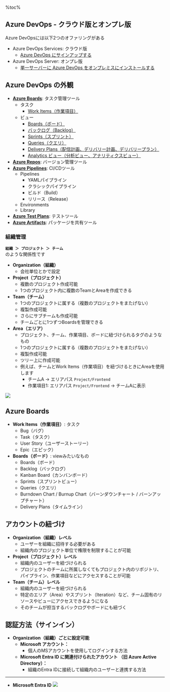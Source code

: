 %toc%

<div className="article-content">

## Azure DevOps - クラウド版とオンプレ版
Azure DevOpsには以下2つのオファリングがある
- Azure DevOps Services: クラウド版
  - [Azure DevOps にサインアップする](https://learn.microsoft.com/ja-jp/azure/devops/user-guide/sign-up-invite-teammates?view=azure-devops&tabs=microsoft-account)
- Azure DevOps Server: オンプレ版
  - [ 単一サーバーに Azure DevOps をオンプレミスにインストールする](https://learn.microsoft.com/ja-jp/azure/devops/server/install/single-server?view=azure-devops-2022)

## Azure DevOps の外観

- [**Azure Boards**](https://azure.microsoft.com/services/devops/boards/): タスク管理ツール
  - タスク
    - [Work Items（作業項目）](https://learn.microsoft.com/ja-jp/azure/devops/boards/work-items/about-work-items?view=azure-devops)
  - ビュー
    - [Boards（ボード）](https://learn.microsoft.com/ja-jp/azure/devops/boards/boards/kanban-overview?view=azure-devops)
    - [バックログ（Backlog）](https://learn.microsoft.com/ja-jp/azure/devops/boards/backlogs/backlogs-overview?view=azure-devops)
    - [Sprints（スプリント）](https://learn.microsoft.com/ja-jp/azure/devops/boards/sprints/assign-work-sprint?view=azure-devops)
    - [Queries（クエリ）](https://learn.microsoft.com/ja-jp/azure/devops/boards/queries/view-run-query?view=azure-devops)
    - [Delivery Plans（配信計画、デリバリー計画、デリバリープラン）](https://learn.microsoft.com/ja-jp/azure/devops/boards/plans/review-team-plans?view=azure-devops)
    - [Analytics ビュー（分析ビュー、アナリティクスビュー）](https://learn.microsoft.com/ja-jp/azure/devops/report/powerbi/what-are-analytics-views?view=azure-devops)
- [**Azure Repos**](https://azure.microsoft.com/services/devops/repos/): バージョン管理ツール
- [**Azure Pipelines**](https://azure.microsoft.com/services/devops/pipelines/): CI/CDツール
  - Pipelines
      - YAMLパイプライン
      - クラシックパイプライン
      - ビルド（Build）
      - リリース（Release）
  - Environments
  - Library
- [**Azure Test Plans**](https://azure.microsoft.com/products/devops/test-plans/): テストツール
- [**Azure Artifacts**](https://azure.microsoft.com/products/devops/artifacts/): パッケージを共有ツール

### 組織管理

**`組織 ＞ プロジェクト ＞ チーム`**  
のような関係性です

- **Organization（組織）**
    - 会社単位とかで設定
- **Project（プロジェクト）**
    - 複数のプロジェクト作成可能
    - 1つのプロジェクト内に複数のTeamとAreaを作成できる
- **Team（チーム）**
    - 1つのプロジェクトに属する（複数のプロジェクトをまたげない）
    - 複製作成可能
    - さらにサブチームも作成可能
    - チームごとに1つずつBoardsを管理できる
- **Area（エリア）**
    - プロジェクト、チーム、作業項目、ボードに紐づけられるタグのようなもの
    - 1つのプロジェクトに属する（複数のプロジェクトをまたげない）
    - 複製作成可能
    - ツリー上に作成可能
    - 例えば、チームとWork Items（作業項目）を紐づけるときにAreaを使用します
      - チームA → エリアパス `Project/Frontend`
      - 作業項目1: エリアパス `Project/Frontend` → チームAに表示

![](/images/azure-devops_outline_ask-nugey.png)

## Azure Boards

- **Work Items（作業項目）**: タスク
  - Bug（バグ）
  - Task（タスク）
  - User Story（ユーザーストーリー）
  - Epic（エピック）
- **Boards（ボード）**: viewみたいなもの
   - Boards（ボード）
   - Backlog（バックログ）
   - Kanban Board（カンバンボード）
   - Sprints（スプリントビュー）
   - Queries（クエリ）
   - Burndown Chart / Burnup Chart（バーンダウンチャート / バーンアップチャート）
   - Delivery Plans（タイムライン）

## アカウントの紐づけ

- **Organization（組織）レベル**
    - ユーザーを組織に招待する必要がある
    - 組織内のプロジェクト単位で権限を制限することが可能
- **Project（プロジェクト）レベル**
    - 組織内のユーザーを紐づけられる
    - プロジェクトのチームに所属しなくてもプロジェクト内のリポジトリ、パイプライン、作業項目などにアクセスすることが可能
- **Team（チーム）レベル**
    - 組織内のユーザーを紐づけられる
    - 特定のエリア（Area）やスプリント（Iteration）など、チーム固有のリソースやビューにアクセスできるようになる
    - そのチームが担当するバックログやボードにも紐づく

## 認証方法（サインイン）

- **Organization（組織）ごとに設定可能**
    - **Microsoft アカウント：**
        - 個人のMSアカウントを使用してログインする方法
    - **Microsoft Entra ID に関連付けられたアカウント （旧 Azure Active Directory）：**
        - 組織のEntra IDに接続して組織内のユーザーと連携する方法

---

- **Microsoft Entra ID**
  ![](https://res.cloudinary.com/zenn/image/fetch/s--c5pIlcZv--/c_limit%2Cf_auto%2Cfl_progressive%2Cq_auto%2Cw_1200/https://storage.googleapis.com/zenn-user-upload/deployed-images/80e53bccc35ab4fcd6ea309f.png%3Fsha%3Dd49a713024f9c700764fca58da47acf0f32e902d)

</div>
